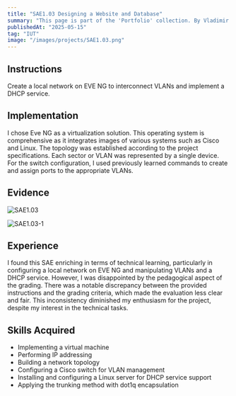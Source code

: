 ```yaml
---
title: "SAE1.03 Designing a Website and Database"
summary: "This page is part of the 'Portfolio' collection. By Vladimir Nechaev."
publishedAt: "2025-05-15"
tag: "IUT"
image: "/images/projects/SAE1.03.png"
---
```


## Instructions

Create a local network on EVE NG to interconnect VLANs and implement a DHCP service.

## Implementation

I chose Eve NG as a virtualization solution. This operating system is comprehensive as it integrates images of various systems such as Cisco and Linux. The topology was established according to the project specifications. Each sector or VLAN was represented by a single device. For the switch configuration, I used previously learned commands to create and assign ports to the appropriate VLANs.


## Evidence

![SAE1.03](/images/projects/SAE1.03.png)

![SAE1.03-1](/images/projects/SAE1.03-1.png)

## Experience

I found this SAE enriching in terms of technical learning, particularly in configuring a local network on EVE NG and manipulating VLANs and a DHCP service. However, I was disappointed by the pedagogical aspect of the grading. There was a notable discrepancy between the provided instructions and the grading criteria, which made the evaluation less clear and fair. This inconsistency diminished my enthusiasm for the project, despite my interest in the technical tasks.

## Skills Acquired

- Implementing a virtual machine
- Performing IP addressing
- Building a network topology
- Configuring a Cisco switch for VLAN management
- Installing and configuring a Linux server for DHCP service support
- Applying the trunking method with dot1q encapsulation
